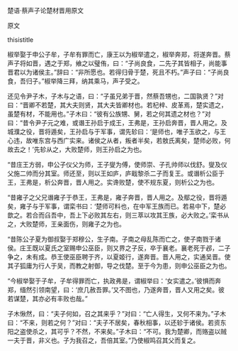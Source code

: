 


楚语·蔡声子论楚材晋用原文

原文

thisistitle

椒举娶于申公子牟，子牟有罪而亡，康王以为椒举遣之，椒举奔郑，将遂奔晋。蔡声子将如晋，遇之于郑，飨之以璧侑，曰：“子尚良食，二先子其皆相子，尚能事晋君以为诸侯主。”辞曰：“非所愿也。若得归骨于楚，死且不朽。”声子曰：“子尚良食，吾归子。”椒举降三拜，纳其乘马，声子受之。

还见令尹子木，子木与之语，曰：“子虽兄弟于晋，然蔡吾甥也，二国孰贤？”对曰：“晋卿不若楚，其大夫则贤，其大夫皆卿材也。若杞梓、皮革焉，楚实遗之，虽楚有材，不能用也。”子木曰：“彼有公族甥、舅，若之何其遗之材也？”对曰：“昔令尹子元之难，或谮王孙启于成王，王弗是，王孙启奔晋，晋人用之。及城濮之役，晋将遁矣，王孙启与于军事，谓先轸曰：‘是师也，唯子玉欲之，与王心违，故唯东宫与西广实来。诸侯之从者，叛者半矣，若敖氏离矣，楚师必败，何故去之！’先轸从之，大败楚师，则王孙启之为也。

“昔庄王方弱，申公子仪父为师，王子燮为傅，使师崇、子孔帅师以伐舒。燮及仪父施二帅而分其室。师还至，则以王如庐，庐戢黎杀二子而复王。或谮析公臣于王，王弗是，析公奔晋，晋人用之。实谗败楚，使不规东夏，则析公之为也。

“昔雍子之父兄谮雍子于恭王，王弗是，雍子奔晋，晋人用之。及鄢之役，晋将遁矣，雍子与于军事，谓栾书曰：‘楚师可料也，在中军王族而已。若易中下，楚必歆之。若合而臽吾中，吾上下必败其左右，则三萃以攻其王族，必大败之。’栾书从之，大败楚师，王亲面伤，则雍子之为也。

“昔陈公子夏为御叔娶于郑穆公，生子南。子南之母乱陈而亡之，使子南戮于诸侯。庄王既以夏氏之室赐申公巫臣，则又界之子反，卒于襄老。襄老死于邲，二子争之，未有成。恭王使巫臣聘于齐，以夏姬行，遂奔晋。晋人用之，实通吴晋。使其子狐庸为行人于吴，而教之射御，导之伐楚。至于今为患，则申公巫臣之为也。

“今椒举娶于子牟，子牟得罪而亡，执政弗是，谓椒举曰：‘女实遣之。’彼惧而奔郑，缅然引领南望，曰：‘庶几赦吾罪。’又不图也，乃遂奔晋，晋人又用之矣。彼若谋楚，其亦必有丰败也哉。”

子木愀然，曰：“夫子何如，召之其来乎？”对曰：“亡人得生，又何不来为。”子木曰：“不来，则若之何？”对曰：“夫子不居矣，春秋相事，以还轸于诸侯。若资东阳之盗使杀之，其可乎？不然，不来矣。”子木曰：“不可。我为楚卿，而赂盗以贼一夫于晋，非义也。子为我召之，吾倍其室。”乃使椒鸣召其父而复之。

